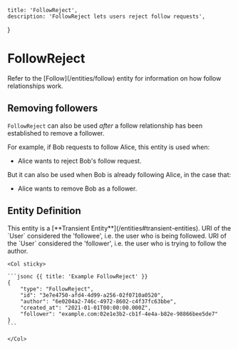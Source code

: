     title: 'FollowReject',
    description: 'FollowReject lets users reject follow requests',
}

# FollowReject

<Note>
    Refer to the [Follow](/entities/follow) entity for information on how follow relationships work.
</Note>

## Removing followers

`FollowReject` can also be used *after* a follow relationship has been established to remove a follower.

For example, if Bob requests to follow Alice, this entity is used when:
- Alice wants to reject Bob's follow request.

But it can also be used when Bob is already following Alice, in the case that:
- Alice wants to remove Bob as a follower.

## Entity Definition

<Warning>
    This entity is a [**Transient Entity**](/entities#transient-entities).
</Warning>

<Row>
    <Col>
        <Properties name="FollowReject">
            <Property name="author" type="URI" required={true} typeLink="/types#uri">
                URI of the `User` considered the 'followee', i.e. the user who is being followed.
            </Property>
            <Property name="follower" type="URI" required={true} typeLink="/types#uri">
                URI of the `User` considered the 'follower', i.e. the user who is trying to follow the author.
            </Property>
        </Properties>
    </Col>

    <Col sticky>

    ```jsonc {{ title: 'Example FollowReject' }}
    {
        "type": "FollowReject",
        "id": "3e7e4750-afd4-4d99-a256-02f0710a0520",
        "author": "6e0204a2-746c-4972-8602-c4f37fc63bbe",
        "created_at": "2021-01-01T00:00:00.000Z",
        "follower": "example.com:02e1e3b2-cb1f-4e4a-b82e-98866bee5de7"
    }
    ```

    </Col>
</Row>